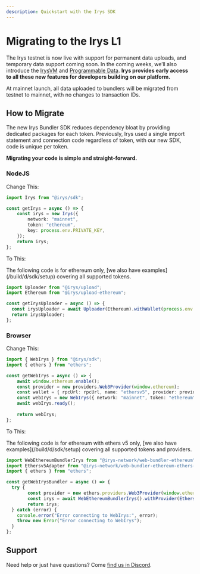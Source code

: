 ```yaml
---
description: Quickstart with the Irys SDK
---
```



# Migrating to the Irys L1

The Irys testnet is now live with support for permanent data uploads, and temporary data support coming soon. In the coming weeks, we’ll also introduce the [IrysVM](https://docs.irys.xyz/learn/why-build-on-irys/irysvm) and [Programmable Data](https://docs.irys.xyz/learn/why-build-on-irys/programmable-data). **Irys provides early access to all these new features for developers building on our platform.**

At mainnet launch, all data uploaded to bundlers will be migrated from testnet to mainnet, with no changes to transaction IDs.

## How to Migrate

The new Irys Bundler SDK reduces dependency bloat by providing dedicated packages for each token. Previously, Irys used a single import statement and connection code regardless of token, with our new SDK, code is unique per token.

**Migrating your code is simple and straight-forward.**

### NodeJS

Change This:

```ts
import Irys from "@irys/sdk";

const getIrys = async () => {
	const irys = new Irys({
		network: "mainnet", 
		token: "ethereum",
		key: process.env.PRIVATE_KEY, 
	});
	return irys;
};
```

To This:

<Callout type="info" emoji="ℹ️"> 
	The following code is for ethereum only, [we also have examples](/build/d/sdk/setup) covering all supported tokens.
</Callout>

```ts
import Uploader from "@irys/upload";
import Ethereum from "@irys/upload-ethereum";

const getIrysUploader = async () => {
  const irysUploader = await Uploader(Ethereum).withWallet(process.env.PRIVATE_KEY);
  return irysUploader;
};
```

### Browser

Change This:

```ts
import { WebIrys } from "@irys/sdk";
import { ethers } from "ethers";

const getWebIrys = async () => {
	await window.ethereum.enable();
	const provider = new providers.Web3Provider(window.ethereum);
	const wallet = { rpcUrl: rpcUrl, name: "ethersv5", provider: provider };
	const webIrys = new WebIrys({ network: "mainnet", token: "ethereum", wallet });
	await webIrys.ready();
 
	return webIrys;
};
```

To This:

<Callout type="info" emoji="ℹ️"> 
	The following code is for ethereum with ethers v5 only, [we also have examples](/build/d/sdk/setup) covering all supported tokens and providers.
</Callout>

```ts
import WebEthereumBundlerIrys from "@irys-network/web-bundler-ethereum";
import Ethersv5Adapter from "@irys-network/web-bundler-ethereum-ethers-v5";
import { ethers } from "ethers";

const getWebIrysBundler = async () => {
  try {
		const provider = new ethers.providers.Web3Provider(window.ethereum);
		const irys = await WebEthereumBundlerIrys().withProvider(Ethersv5Adapter(provider));
		return irys;
  } catch (error) {
    console.error("Error connecting to WebIrys:", error);
    throw new Error("Error connecting to WebIrys");
  }
};
```

## Support

Need help or just have questions? Come [find us in Discord](https://discord.gg/irys).